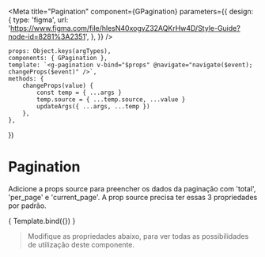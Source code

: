 
<Meta
    title="Pagination"
    component={GPagination}
    parameters={{
        design: {
            type: 'figma',
            url: 'https://www.figma.com/file/hlesN40xogvZ32AQKrHw4D/Style-Guide?node-id=8281%3A2351',
        },
    }}
/>

    props: Object.keys(argTypes),
    components: { GPagination },
    template: `<g-pagination v-bind="$props" @navigate="navigate($event); changeProps($event)" />`,
    methods: {
        changeProps(value) {
            const temp = { ...args }
            temp.source = { ...temp.source, ...value }
            updateArgs({ ...args, ...temp })
        },
    },
})

# Pagination
Adicione a props source para preencher os dados da paginação com 'total', 'per_page' e 'current_page'. 
A prop source precisa ter essas 3 propriedades por padrão.

<Canvas>
    <Story 
        name="Pagination"
        args={{
            source: {
                total: 1200,
                per_page: 20,
                page: 1,
            },
            navigate: action('navigate'),
        }}
    >
        { Template.bind({}) }
    </Story>
</Canvas>

> Modifique as propriedades abaixo, para ver todas as possibilidades de utilização deste componente.
